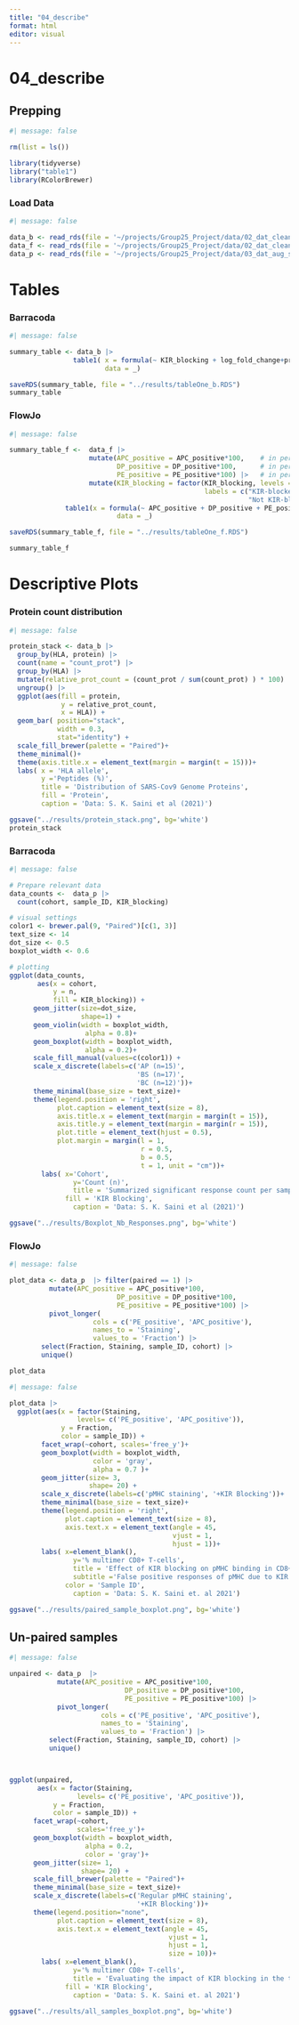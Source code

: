 ```yaml
---
title: "04_describe"
format: html
editor: visual
---
```


# 04_describe

## Prepping

```r
#| message: false

rm(list = ls())

library(tidyverse)
library("table1")
library(RColorBrewer)
```

### Load Data

```r
#| message: false

data_b <- read_rds(file = '~/projects/Group25_Project/data/02_dat_clean_barracoda.RDS')
data_f <- read_rds(file = '~/projects/Group25_Project/data/02_dat_clean_flowjo.RDS')
data_p <- read_rds(file = '~/projects/Group25_Project/data/03_dat_aug_sig_pairing.RDS')
```

# Tables

### Barracoda

```r
#| message: false

summary_table <- data_b |>
                table1( x = formula(~ KIR_blocking + log_fold_change+protein + HLA| cohort),
                        data = _)

saveRDS(summary_table, file = "../results/tableOne_b.RDS")
summary_table

```

### FlowJo

```r
#| message: false

summary_table_f <-  data_f |>
                    mutate(APC_positive = APC_positive*100,    # in percent
                           DP_positive = DP_positive*100,      # in percent
                           PE_positive = PE_positive*100) |>   # in percent
                    mutate(KIR_blocking = factor(KIR_blocking, levels = c(1, 0),
                                                 labels = c("KIR-blocked",
                                                            "Not KIR-blocked"))) |>
              table1(x = formula(~ APC_positive + DP_positive + PE_positive | KIR_blocking),
                           data = _)

saveRDS(summary_table_f, file = "../results/tableOne_f.RDS")

summary_table_f
```

# Descriptive Plots

### Protein count distribution

```r
#| message: false

protein_stack <- data_b |>
  group_by(HLA, protein) |>
  count(name = "count_prot") |>
  group_by(HLA) |>
  mutate(relative_prot_count = (count_prot / sum(count_prot) ) * 100) |>
  ungroup() |>
  ggplot(aes(fill = protein, 
             y = relative_prot_count, 
             x = HLA)) + 
  geom_bar( position="stack",
            width = 0.3,
            stat="identity") + 
  scale_fill_brewer(palette = "Paired")+
  theme_minimal()+
  theme(axis.title.x = element_text(margin = margin(t = 15)))+
  labs( x = 'HLA allele',
      	y ='Peptides (%)',
        title = 'Distribution of SARS-Cov9 Genome Proteins',
      	fill = 'Protein',
      	caption = 'Data: S. K. Saini et al (2021)')

ggsave("../results/protein_stack.png", bg='white')
protein_stack
```

### Barracoda

```r
#| message: false

# Prepare relevant data
data_counts <-  data_p |> 
  count(cohort, sample_ID, KIR_blocking)

# visual settings
color1 <- brewer.pal(9, "Paired")[c(1, 3)]
text_size <- 14
dot_size <- 0.5
boxplot_width <- 0.6

# plotting
ggplot(data_counts, 
       aes(x = cohort, 
           y = n, 
           fill = KIR_blocking)) + 
      geom_jitter(size=dot_size, 
                  shape=1) +
      geom_violin(width = boxplot_width,
                   alpha = 0.8)+
      geom_boxplot(width = boxplot_width,
                   alpha = 0.2)+
      scale_fill_manual(values=c(color1)) +
      scale_x_discrete(labels=c('AP (n=15)', 
                                'BS (n=17)', 
                                'BC (n=12)'))+
      theme_minimal(base_size = text_size)+
      theme(legend.position = 'right',
            plot.caption = element_text(size = 8),
            axis.title.x = element_text(margin = margin(t = 15)),
            axis.title.y = element_text(margin = margin(r = 15)),
            plot.title = element_text(hjust = 0.5),
            plot.margin = margin(l = 1, 
                                 r = 0.5, 
                                 b = 0.5, 
                                 t = 1, unit = "cm"))+
    	labs( x='Cohort',
        		y='Count (n)',
        		title = 'Summarized significant response count per sample',
        	  fill = 'KIR Blocking',
        		caption = 'Data: S. K. Saini et al (2021)')

ggsave("../results/Boxplot_Nb_Responses.png", bg='white')
```

### FlowJo

```r
#| message: false

plot_data <- data_p  |> filter(paired == 1) |>
          mutate(APC_positive = APC_positive*100,     
                           DP_positive = DP_positive*100,   
                           PE_positive = PE_positive*100) |>
          pivot_longer(
                     cols = c('PE_positive', 'APC_positive'),
                     names_to = 'Staining', 
                     values_to = 'Fraction') |>
        select(Fraction, Staining, sample_ID, cohort) |>
        unique()

plot_data
```

```r
#| message: false

plot_data |>  
  ggplot(aes(x = factor(Staining, 
                 levels= c('PE_positive', 'APC_positive')), 
             y = Fraction, 
             color = sample_ID)) +
        facet_wrap(~cohort, scales='free_y')+
        geom_boxplot(width = boxplot_width,
                     color = 'gray',
                     alpha = 0.7 )+
        geom_jitter(size= 3, 
                    shape= 20) +
        scale_x_discrete(labels=c('pMHC staining', '+KIR Blocking'))+
        theme_minimal(base_size = text_size)+
        theme(legend.position = 'right',
              plot.caption = element_text(size = 8),
              axis.text.x = element_text(angle = 45, 
                                         vjust = 1, 
                                         hjust = 1))+
      	labs( x=element_blank(),
          		y='% multimer CD8+ T-cells',
          		title = 'Effect of KIR blocking on pMHC binding in CD8+ T-cells',
          		subtitle ='False positive responses of pMHC due to KIR binding',
          	  color = 'Sample ID',
          		caption = 'Data: S. K. Saini et. al 2021')

ggsave("../results/paired_sample_boxplot.png", bg='white')
```

## Un-paired samples

```r
#| message: false

unpaired <- data_p  |>
            mutate(APC_positive = APC_positive*100,     
                             DP_positive = DP_positive*100,   
                             PE_positive = PE_positive*100) |>
            pivot_longer(
                       cols = c('PE_positive', 'APC_positive'),
                       names_to = 'Staining', 
                       values_to = 'Fraction') |>
          select(Fraction, Staining, sample_ID, cohort) |>
          unique()



ggplot(unpaired, 
       aes(x = factor(Staining, 
                 levels= c('PE_positive', 'APC_positive')), 
           y = Fraction,
           color = sample_ID)) +
      facet_wrap(~cohort,
                 scales='free_y')+
      geom_boxplot(width = boxplot_width,
                   alpha = 0.2,
                   color = 'gray')+
      geom_jitter(size= 1, 
                  shape= 20) +
      scale_fill_brewer(palette = "Paired")+
      theme_minimal(base_size = text_size)+
      scale_x_discrete(labels=c('Regular pMHC staining',
                                '+KIR Blocking'))+
      theme(legend.position="none",
            plot.caption = element_text(size = 8),
            axis.text.x = element_text(angle = 45, 
                                        vjust = 1, 
                                        hjust = 1,
                                        size = 10))+
    	labs( x=element_blank(),
        		y='% multimer CD8+ T-cells',
        		title = 'Evaluating the impact of KIR blocking in the total cohorts ',
        	  fill = 'KIR Blocking',
        		caption = 'Data: S. K. Saini et. al 2021')

ggsave("../results/all_samples_boxplot.png", bg='white')
```
